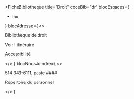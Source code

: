 
<FicheBibliotheque
  title="Droit"
  codeBib="dr"
  blocEspaces={
    <ul>
      <li><Link to="#">lien</Link></li>
    </ul>
  }
  blocAdresse={
    <>
      <p>Bibliothèque de droit</p>
      <p></p>
      <p></p>
      <p><Link to="#" Icon={ArrowSquareOut}>Voir l'itinéraire</Link></p>
      <p>Accessibilité</p>
    </>
  }
  blocNousJoindre={
    <>
      <p>514 343-6111, poste ####</p>
      <p><Link to="#" Icon>Répertoire du personnel</Link></p>
    </>
  }
>

</FicheBibliotheque>